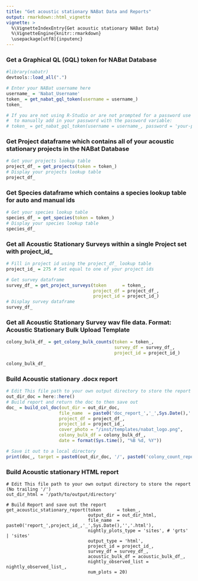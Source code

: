 ```yaml
---
title: "Get acoustic stationary NABat Data and Reports"
output: rmarkdown::html_vignette
vignette: >
  %\VignetteIndexEntry{Get acoustic stationary NABat Data}
  %\VignetteEngine{knitr::rmarkdown}
  \usepackage[utf8]{inputenc}
---
```





### Get a Graphical QL (GQL) token for NABat Database
```r
#library(nabatr)
devtools::load_all(".")

# Enter your NABat username here
username_ = 'Nabat_Username'
token_ = get_nabat_gql_token(username = username_)
token_

# If you are not using R-Studio or are not prompted for a password use this code below
#  to manually add in your password with the password variable:
# token_ = get_nabat_gql_token(username = username_, password = 'your-password')
```

### Get Project dataframe which contains all of your acoustic stationary projects in the NABat Database
```r
# Get your projects lookup table
project_df_ = get_projects(token = token_)
# Display your projects lookup table
project_df_

```

### Get Species dataframe which contains a species lookup table for auto and manual ids
```r
# Get your species lookup table
species_df_ = get_species(token = token_)
# Display your species lookup table
species_df_

```

### Get all Acoustic Stationary Surveys within a single Project set with project_id_
```r
# Fill in project id using the project_df_ lookup table
project_id_ = 275 # Set equal to one of your project ids

# Get survey dataframe 
survey_df_ = get_project_surveys(token      = token_,
                                 project_df = project_df_,
                                 project_id = project_id_)
# Display survey dataframe
survey_df_
```

### Get all Acoustic Stationary Survey wav file data.  Format: Acoustic Stationary Bulk Upload Template
```r
colony_bulk_df_ = get_colony_bulk_counts(token = token_,
                                         survey_df = survey_df_,
                                         project_id = project_id_)

colony_bulk_df_
```


### Build Acoustic stationary .docx report
```r
# Edit This file path to your own output directory to store the report (No trailing '/')
out_dir_doc = here::here()
# Build report and return the doc to then save out
doc_ = build_col_doc(out_dir = out_dir_doc,
                    file_name  = paste0('doc_report_','_',Sys.Date(),'.docx'),
                    project_df = project_df_,
                    project_id = project_id_,
                    cover_photo = "/inst/templates/nabat_logo.png",
                    colony_bulk_df = colony_bulk_df_,
                    date = format(Sys.time(), "%B %d, %Y"))

# Save it out to a local directory
print(doc_, target = paste0(out_dir_doc, '/', paste0('colony_count_report_',project_id_,'_',format(Sys.time(), '%Y_%m_%d_%H%M%S'),'.docx')))
```

### Build Acoustic stationary HTML report
```
# Edit This file path to your own output directory to store the report (No trailing '/')
out_dir_html = '/path/to/output/directory'

# Build Report and save out the report
get_acoustic_stationary_report(token      = token_,
                               output_dir = out_dir_html,
                               file_name  = paste0('report_',project_id_,'_',Sys.Date(),'','.html'),
                               nightly_plots_type = 'sites', # 'grts' | 'sites'
                               output_type = 'html',
                               project_id = project_id_,
                               survey_df = survey_df_,
                               acoustic_bulk_df = acoustic_bulk_df_,
                               nightly_observed_list = nightly_observed_list_,
                               num_plots = 20)
```



